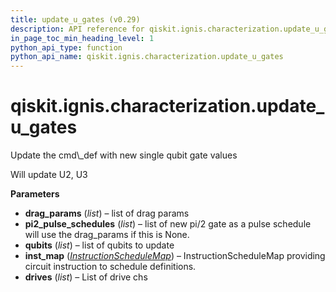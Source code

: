 ```yaml
---
title: update_u_gates (v0.29)
description: API reference for qiskit.ignis.characterization.update_u_gates in qiskit v0.29
in_page_toc_min_heading_level: 1
python_api_type: function
python_api_name: qiskit.ignis.characterization.update_u_gates
---
```


<span id="qiskit-ignis-characterization-update-u-gates" />

# qiskit.ignis.characterization.update\_u\_gates

<Function id="qiskit.ignis.characterization.update_u_gates" isDedicatedPage={true} github="https://github.com/qiskit-community/qiskit-ignis/tree/stable/0.6/qiskit/ignis/characterization/calibrations/ibmq_utils.py" signature="update_u_gates(drag_params, pi2_pulse_schedules=None, qubits=None, inst_map=None, drives=None)">
  Update the cmd\_def with new single qubit gate values

  Will update U2, U3

  **Parameters**

  *   **drag\_params** (*list*) – list of drag params
  *   **pi2\_pulse\_schedules** (*list*) – list of new pi/2 gate as a pulse schedule will use the drag\_params if this is None.
  *   **qubits** (*list*) – list of qubits to update
  *   **inst\_map** ([*InstructionScheduleMap*](qiskit.pulse.InstructionScheduleMap "qiskit.pulse.InstructionScheduleMap")) – InstructionScheduleMap providing circuit instruction to schedule definitions.
  *   **drives** (*list*) – List of drive chs
</Function>

